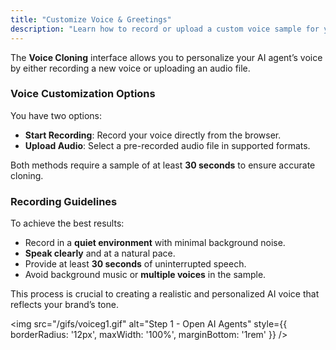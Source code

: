 ```yaml
---
title: "Customize Voice & Greetings"
description: "Learn how to record or upload a custom voice sample for your AI agent. This guide walks you through the voice cloning process in Callin.io."
---
```


The **Voice Cloning** interface allows you to personalize your AI agent’s voice by either recording a new voice or uploading an audio file.

### Voice Customization Options

You have two options:

- **Start Recording**: Record your voice directly from the browser.
- **Upload Audio**: Select a pre-recorded audio file in supported formats.

Both methods require a sample of at least **30 seconds** to ensure accurate cloning.

### Recording Guidelines

To achieve the best results:

- Record in a **quiet environment** with minimal background noise.
- **Speak clearly** and at a natural pace.
- Provide at least **30 seconds** of uninterrupted speech.
- Avoid background music or **multiple voices** in the sample.

This process is crucial to creating a realistic and personalized AI voice that reflects your brand’s tone.

<img
  src="/gifs/voiceg1.gif"
  alt="Step 1 - Open AI Agents"
  style={{ borderRadius: '12px', maxWidth: '100%', marginBottom: '1rem' }}
/>